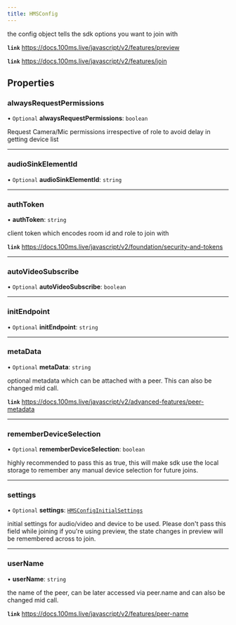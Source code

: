 ```yaml
---
title: HMSConfig
---
```


the config object tells the sdk options you want to join with

**`link`** https://docs.100ms.live/javascript/v2/features/preview

**`link`** https://docs.100ms.live/javascript/v2/features/join

## Properties

### alwaysRequestPermissions

• `Optional` **alwaysRequestPermissions**: `boolean`

Request Camera/Mic permissions irrespective of role to avoid delay in getting device list

---

### audioSinkElementId

• `Optional` **audioSinkElementId**: `string`

---

### authToken

• **authToken**: `string`

client token which encodes room id and role to join with

**`link`** https://docs.100ms.live/javascript/v2/foundation/security-and-tokens

---

### autoVideoSubscribe

• `Optional` **autoVideoSubscribe**: `boolean`

---

### initEndpoint

• `Optional` **initEndpoint**: `string`

---

### metaData

• `Optional` **metaData**: `string`

optional metadata which can be attached with a peer. This can also be changed mid call.

**`link`** https://docs.100ms.live/javascript/v2/advanced-features/peer-metadata

---

### rememberDeviceSelection

• `Optional` **rememberDeviceSelection**: `boolean`

highly recommended to pass this as true, this will make sdk use the local storage
to remember any manual device selection for future joins.

---

### settings

• `Optional` **settings**: [`HMSConfigInitialSettings`](/api-reference/javascript/v2/interfaces/HMSConfigInitialSettings)

initial settings for audio/video and device to be used. Please don't pass
this field while joining if you're using preview, the state changes in preview will be remembered
across to join.

---

### userName

• **userName**: `string`

the name of the peer, can be later accessed via peer.name and can also be changed mid call.

**`link`** https://docs.100ms.live/javascript/v2/features/peer-name
